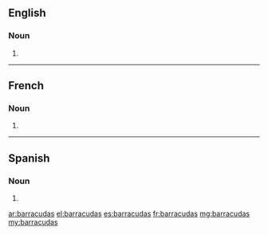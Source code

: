 ==English==

===Noun===
{{head|en|noun plural form}}

# {{plural of|barracuda|lang=en}}

----

==French==

===Noun===
{{head|fr|noun plural form|g=?}}

# {{plural of|barracuda|lang=fr}}

----

==Spanish==

===Noun===
{{head|es|noun plural form}}

# {{plural of|barracuda|lang=es}}

[[ar:barracudas]]
[[el:barracudas]]
[[es:barracudas]]
[[fr:barracudas]]
[[mg:barracudas]]
[[my:barracudas]]